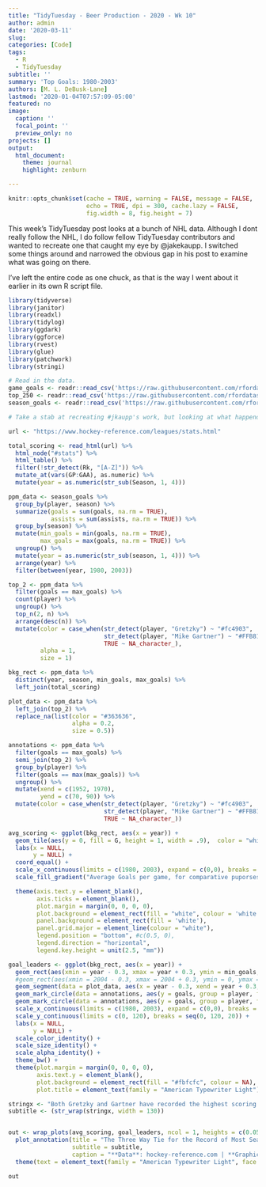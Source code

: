 ```yaml
---
title: "TidyTuesday - Beer Production - 2020 - Wk 10"
author: admin
date: '2020-03-11'
slug:  
categories: [Code]
tags:
  - R
  - TidyTuesday
subtitle: ''  
summary: 'Top Goals: 1980-2003'
authors: [M. L. DeBusk-Lane]
lastmod: '2020-01-04T07:57:09-05:00'
featured: no
image:
  caption: ''
  focal_point: ''
  preview_only: no
projects: []
output: 
  html_document:
    theme: journal
    highlight: zenburn

---
```

```r
knitr::opts_chunk$set(cache = TRUE, warning = FALSE, message = FALSE, 
                      echo = TRUE, dpi = 300, cache.lazy = FALSE,
                      fig.width = 8, fig.height = 7)
```

This week's TidyTuesday post looks at a bunch of NHL data. Although I dont really follow the NHL, I do follow fellow TidyTuesday contributors and wanted to recreate one that caught my eye by @jakekaupp. I switched some things around and narrowed the obvious gap in his post to examine what was going on there. 

I've left the entire code as one chuck, as that is the way I went about it earlier in its own R script file. 

```r
library(tidyverse)
library(janitor)
library(readxl)
library(tidylog)
library(ggdark)
library(ggforce)
library(rvest)
library(glue)
library(patchwork)
library(stringi)

# Read in the data. 
game_goals <- readr::read_csv('https://raw.githubusercontent.com/rfordatascience/tidytuesday/master/data/2020/2020-03-03/game_goals.csv')
top_250 <- readr::read_csv('https://raw.githubusercontent.com/rfordatascience/tidytuesday/master/data/2020/2020-03-03/top_250.csv')
season_goals <- readr::read_csv('https://raw.githubusercontent.com/rfordatascience/tidytuesday/master/data/2020/2020-03-03/season_goals.csv')

# Take a stab at recreating #jkaupp's work, but looking at what happend between about 1980 and 2003. 

url <- "https://www.hockey-reference.com/leagues/stats.html"

total_scoring <- read_html(url) %>% 
  html_node("#stats") %>% 
  html_table() %>% 
  filter(!str_detect(Rk, "[A-Z]")) %>% 
  mutate_at(vars(GP:GAA), as.numeric) %>% 
  mutate(year = as.numeric(str_sub(Season, 1, 4)))

ppm_data <- season_goals %>% 
  group_by(player, season) %>% 
  summarize(goals = sum(goals, na.rm = TRUE),
            assists = sum(assists, na.rm = TRUE)) %>% 
  group_by(season) %>% 
  mutate(min_goals = min(goals, na.rm = TRUE),
         max_goals = max(goals, na.rm = TRUE)) %>% 
  ungroup() %>% 
  mutate(year = as.numeric(str_sub(season, 1, 4))) %>% 
  arrange(year) %>% 
  filter(between(year, 1980, 2003))

top_2 <- ppm_data %>% 
  filter(goals == max_goals) %>% 
  count(player) %>% 
  ungroup() %>% 
  top_n(2, n) %>% 
  arrange(desc(n)) %>% 
  mutate(color = case_when(str_detect(player, "Gretzky") ~ "#fc4903",
                           str_detect(player, "Mike Gartner") ~ "#FFB81C",
                           TRUE ~ NA_character_),
         alpha = 1,
         size = 1)

bkg_rect <- ppm_data %>% 
  distinct(year, season, min_goals, max_goals) %>% 
  left_join(total_scoring)

plot_data <- ppm_data %>% 
  left_join(top_2) %>% 
  replace_na(list(color = "#363636",
                  alpha = 0.2,
                  size = 0.5))

annotations <- ppm_data %>% 
  filter(goals == max_goals) %>% 
  semi_join(top_2) %>% 
  group_by(player) %>% 
  filter(goals == max(max_goals)) %>% 
  ungroup() %>% 
  mutate(xend = c(1952, 1970),     
         yend = c(70, 90)) %>% 
  mutate(color = case_when(str_detect(player, "Gretzky") ~ "#fc4903",
                           str_detect(player, "Mike Gartner") ~ "#FFB81C",
                           TRUE ~ NA_character_))

avg_scoring <- ggplot(bkg_rect, aes(x = year)) +
  geom_tile(aes(y = 0, fill = G, height = 1, width = .9),  color = "white") +
  labs(x = NULL,
       y = NULL) +
  coord_equal() +
  scale_x_continuous(limits = c(1980, 2003), expand = c(0,0), breaks = seq(1985, 2004, 5), position = "top") +
  scale_fill_gradient("Average Goals per game, for comparative puporses and\nto account for the pace of the game in different eras.",  low = "#e5e5e5", high = "#DC143C") +

  theme(axis.text.y = element_blank(),
        axis.ticks = element_blank(),
        plot.margin = margin(0, 0, 0, 0),
        plot.background = element_rect(fill = "white", colour = 'white'),
        panel.background = element_rect(fill = 'white'),
        panel.grid.major = element_line(colour = "white"),
        legend.position = "bottom", #c(0.5, 0),
        legend.direction = "horizontal",
        legend.key.height = unit(2.5, "mm")) 

goal_leaders <- ggplot(bkg_rect, aes(x = year)) +
  geom_rect(aes(xmin = year - 0.3, xmax = year + 0.3, ymin = min_goals, ymax = max_goals), fill = "#e5e5e5", color = "#e5e5e5") +
  #geom_rect(aes(xmin = 2004 - 0.3, xmax = 2004 + 0.3, ymin = 0, ymax = 60), fill = "#FFFFFF", color = "#363636", size = 0.5) +
  geom_segment(data = plot_data, aes(x = year - 0.3, xend = year + 0.3, y = goals, yend = goals, color = color, alpha = alpha, size = size)) +
  geom_mark_circle(data = annotations, aes(y = goals, group = player, filter = str_detect(player, "Gretzky"), label = glue("{year} Goal Leader"), description = glue("{player}: {goals} goals")), label.family = "American Typewriter Light", expand = unit(7, "mm"), label.colour = c("black", "#fc4903"), label.fontface = c("plain", "bold")) +
  geom_mark_circle(data = annotations, aes(y = goals, group = player, filter = str_detect(player, "Gartner"), label = glue("{year} Goal Leader"), description = glue("{player}: {goals} goals")), label.family = "American Typewriter Light", expand = unit(7, "mm"), label.colour = c("black", "#FFB81C"), label.fontface = c("plain", "bold")) + 
  scale_x_continuous(limits = c(1980, 2003), expand = c(0,0), breaks = seq(1985, 2003, 5)) +
  scale_y_continuous(limits = c(0, 120), breaks = seq(0, 120, 20)) +
  labs(x = NULL, 
       y = NULL) +
  scale_color_identity() +
  scale_size_identity() +
  scale_alpha_identity() +
  theme_bw() +
  theme(plot.margin = margin(0, 0, 0, 0),
        axis.text.y = element_blank(),
        plot.background = element_rect(fill = "#fbfcfc", colour = NA),
        plot.title = element_text(family = "American Typewriter Light"))

stringx <- "Both Gretzky and Gartner have recorded the highest scoring seasong between 1980 and 2003. Each line in the bar represents the goals scored by one of the top 250 goal scorers in the NHL."
subtitle <- (str_wrap(stringx, width = 130))


out <- wrap_plots(avg_scoring, goal_leaders, ncol = 1, heights = c(0.05, 0.95), widths = c(1, 1)) +
  plot_annotation(title = "The Three Way Tie for the Record of Most Seasons Leading Goal-Scoring in the NHL",
                  subtitle = subtitle,
                  caption = "**Data**: hockey-reference.com | **Graphic**: @mldebusklane | *Idea*: @jakekaupp") &
  theme(text = element_text(family = "American Typewriter Light", face = "bold"))

```

```r
out
```

